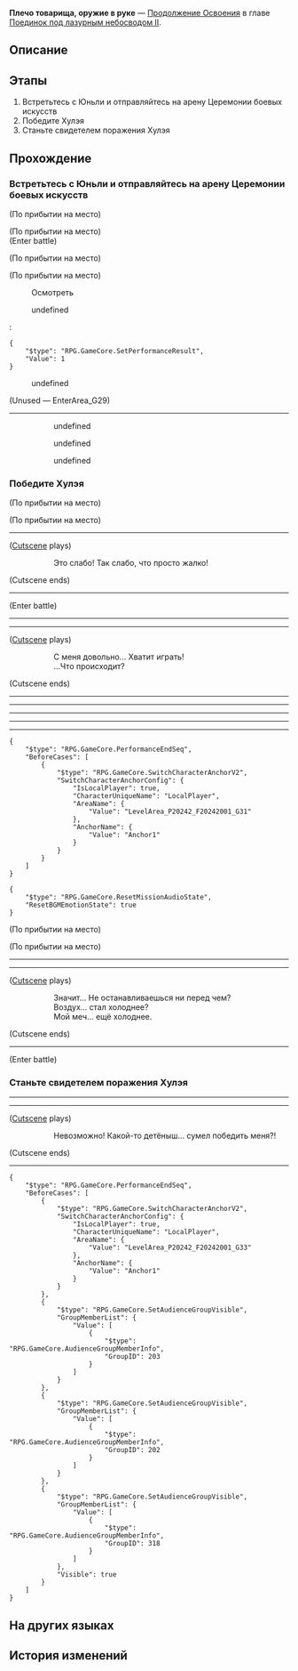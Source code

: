 {{Дополнить|Диалоги.}}
{{Миссия Инфобокс
|id              = 2022304
|Название        = 
|Изображение     = Миссия Освоения Плечо товарища, оружие в руке.png
|Тип             = Продолжение Освоения
|События         = 
|Глава           = Поединок под лазурным небосводом II
|Условия         = Завершена [[Продолжение Освоения]] ''[[Кто, если не я, волны развернёт?]]''
|Персонажи       = Март 7; Первопроходец; Юньли; Яньцин
|СтартЛокация    = «Рассекатель небес»
|Мир             = Лофу Сяньчжоу
|Локации         = «Рассекатель небес»
|Предыдущая      = Кто, если не я, волны развернёт?
|Следующая       = Клинок блестит, лисица ум теряет
|Награды         = Опыт Освоения*400; Звёздный нефрит*50; Путеводитель путешественника*6; Утраченный кристалл*6; Fatal Clash of Swordgraves*1 { text = Fatal Clash of Swordgraves }; Кредиты*70 000
}}
'''Плечо товарища, оружие в руке''' — [[Продолжение Освоения]] в главе [[Поединок под лазурным небосводом II]].

==Описание==
{{Описание|На арене под рёв волков Хулэй размахивает клинком, грозясь превратить это место в кровавую церемонию. Среди обломков мечей три юных мастера фехтования полны решимости противостоять свирепым зверям и не позволить им добиться победы.}}

==Этапы==
# Встретьтесь с Юньли и отправляйтесь на арену Церемонии боевых искусств
# Победите Хулэя
# Станьте свидетелем поражения Хулэя

==Прохождение==
{{Дополнить}}

===Встретьтесь с Юньли и отправляйтесь на арену Церемонии боевых искусств===
{{Описание миссии|локация=«Рассекатель небес»|Тем временем Март 7 тоже заметила, что на борту «Рассекателя небес» происходит что-то необычное. Пришло время наконец испытать её умения обращаться с мечом.}}
{{Диалог Начало}}
:{{tx}}
;(По прибытии на место)

;(По прибытии на место)
:{{tx}}
;(Enter battle)
:{{Enemy List|Волк-поглотитель луны*2; Волк-чернокоготь*2}}
<!--Unknown TalkSentence: 222331711-->
<!--Unknown TalkSentence: 222331712-->
<!--Unknown TalkSentence: 222331713-->
;(По прибытии на место)

;(По прибытии на место)
<!--Unknown TalkSentence: 222331714-->

:{{Диалог|Изучение}} Осмотреть
<!--Unknown TalkSentence: 222331801-->
:{{Диалог|Стрелка}} undefined
:<pre>{
	"$type": "RPG.GameCore.SetPerformanceResult",
	"Value": 1
}</pre>
:{{Диалог|Выход}} undefined

;(Unused &mdash; EnterArea_G29)
----
:<!--Unknown TalkSentence: 222331201-->
:<!--Unknown TalkSentence: 222331202-->
:<!--Unknown TalkSentence: 222331203-->
:<!--Unknown TalkSentence: 222331204-->
::{{Диалог|Стрелка}} undefined
::<!--Unknown TalkSentence: 222331206-->
::<!--Unknown TalkSentence: 222331207-->
::<!--Unknown TalkSentence: 222331208-->
::<!--Unknown TalkSentence: 222331209-->
::<!--Unknown TalkSentence: 222331210-->
::<!--Unknown TalkSentence: 222331211-->
:::{{tx}}
::{{Диалог|Стрелка}} undefined
::<!--Unknown TalkSentence: 222331208-->
::<!--Unknown TalkSentence: 222331209-->
::<!--Unknown TalkSentence: 222331210-->
::<!--Unknown TalkSentence: 222331211-->
:::{{tx}}
::{{Диалог|Стрелка}} undefined
::<!--Unknown TalkSentence: 222331210-->
::<!--Unknown TalkSentence: 222331211-->
:::{{tx}}
:<!--Unknown TalkSentence: 222331210-->
:<!--Unknown TalkSentence: 222331211-->
::{{tx}}
{{Диалог Конец}}

===Победите Хулэя===
{{Описание миссии|локация=«Рассекатель небес»|Волки затаились, охотники натянули тетиву. Высоко в небе, на борту «Рассекателя небес», скоро начнётся жестокая схватка Церемонии боевых искусств...}}
{{Диалог Начало}}
;(По прибытии на место)

;(По прибытии на место)
----
;([[#Gallery|Cutscene]] plays)
::Это слабо! Так слабо, что просто жалко!
;(Cutscene ends)
----
;(Enter battle)
::{{tx|Enemy list missing}}
----
----
;([[#Gallery|Cutscene]] plays)
::С меня довольно... Хватит играть!
::...Что происходит?
;(Cutscene ends)
----
----
----
:{{tx}}
----
:{{tx}}
----
:{{tx}}
<pre>{
	"$type": "RPG.GameCore.PerformanceEndSeq",
	"BeforeCases": [
		{
			"$type": "RPG.GameCore.SwitchCharacterAnchorV2",
			"SwitchCharacterAnchorConfig": {
				"IsLocalPlayer": true,
				"CharacterUniqueName": "LocalPlayer",
				"AreaName": {
					"Value": "LevelArea_P20242_F20242001_G31"
				},
				"AnchorName": {
					"Value": "Anchor1"
				}
			}
		}
	]
}</pre>
<pre>{
	"$type": "RPG.GameCore.ResetMissionAudioState",
	"ResetBGMEmotionState": true
}</pre>
;(По прибытии на место)

;(По прибытии на место)
----
----
;([[#Gallery|Cutscene]] plays)
::Значит... Не останавливаешься ни перед чем?
::Воздух... стал холоднее?
::Мой меч... ещё холоднее.
;(Cutscene ends)
----
;(Enter battle)
:{{Enemy List|Вожак борисинцев: Хулэй*1}}
{{Диалог Конец}}

===Станьте свидетелем поражения Хулэя===
{{Диалог Начало}}
----
----
;([[#Gallery|Cutscene]] plays)
::Невозможно! Какой-то детёныш... сумел победить меня?!
;(Cutscene ends)
----
<pre>{
	"$type": "RPG.GameCore.PerformanceEndSeq",
	"BeforeCases": [
		{
			"$type": "RPG.GameCore.SwitchCharacterAnchorV2",
			"SwitchCharacterAnchorConfig": {
				"IsLocalPlayer": true,
				"CharacterUniqueName": "LocalPlayer",
				"AreaName": {
					"Value": "LevelArea_P20242_F20242001_G33"
				},
				"AnchorName": {
					"Value": "Anchor1"
				}
			}
		},
		{
			"$type": "RPG.GameCore.SetAudienceGroupVisible",
			"GroupMemberList": {
				"Value": [
					{
						"$type": "RPG.GameCore.AudienceGroupMemberInfo",
						"GroupID": 203
					}
				]
			}
		},
		{
			"$type": "RPG.GameCore.SetAudienceGroupVisible",
			"GroupMemberList": {
				"Value": [
					{
						"$type": "RPG.GameCore.AudienceGroupMemberInfo",
						"GroupID": 202
					}
				]
			}
		},
		{
			"$type": "RPG.GameCore.SetAudienceGroupVisible",
			"GroupMemberList": {
				"Value": [
					{
						"$type": "RPG.GameCore.AudienceGroupMemberInfo",
						"GroupID": 318
					}
				]
			},
			"Visible": true
		}
	]
}</pre>
{{Диалог Конец}}

==На других языках==
{{На других языках
|en   = Comrade in Arms
|zhs  = 岂曰无持，同气连枝
|zht  = 豈曰無持，同氣連枝
|ja   = 同気連枝、豈に持たざらんや
|ko   = 단합된 투지, 하나 된 전우
|es   = Camarada de armas
|fr   = Compagnons d'armes
|ru   = Плечо товарища, оружие в руке
|th   = เหล่าสหายร่วมรบ
|vi   = Đồng Lòng Chiến Đấu
|de   = Waffengefährte
|id   = Kawan di Medan Perang
|pt   = Camarada de Armas
}}

==История изменений==
{{История изменений|2.7}}
